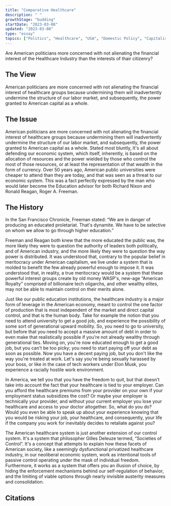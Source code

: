 ```yaml
---
title: "Comparative Healthcare"
description: " "
growthStage: "budding"
startDate: "2023-03-08"
updated: "2023-03-08"
type: "essay"
topics: ["Politics", "Healthcare", "USA", "Domestic Policy", "Capitalism"]
---
```




Are American politicians more concerned with not alienating the financial interest of the Healthcare Industry than the interests of thair citizenry?

## The View
American politicians are more concerned with not alienating the financial interest of healthcare groups because undermining them will inadvertently undermine the structure of our labor market, and subsequently, the power granted to American capital as a whole.


## The Issue
American politicians are more concerned with not alienating the financial interest of healthcare groups because undermining them will inadvertently undermine the structure of our labor market, and subsequently, the power granted to American capital as a whole.
Stated most bluntly, It's all about defending our economic system, which itself, inherently, is based on the allocation of resources and the power wielded by those who control the most of those resources, or at least the representation of that wealth in the form of currency.
Over 50 years ago, American public universities were cheaper to attend than they are today, and that was seen as a threat to our economic system. This was a fact perfectly expressed by the man who would later become the Education advisor for both Richard Nixon and Ronald Reagan, Roger A. Freeman.

## The History
In the San Francisco Chronicle, Freeman stated:
“We are in danger of producing an educated proletariat. That's dynamite. We have to be selective on whom we allow to go through higher education.”

Freeman and Reagan both knew that the more educated the public was, the more likely they were to question the authority of leaders both politically, and of American industry, and the more likely they were to question the way power is distributed. It was understood that, contrary to the popular belief in meritocracy under American capitalism, we live under a system that is molded to benefit the few already powerful enough to impose it. It was understood that, in reality, a true meritocracy would be a system that these powerful interest groups create by old money WASP's, new-age “American Royalty” comprised of billionaire tech oligarchs, and other wealthy elites, may not be able to maintain control on their merits alone.

Just like our public education institutions, the healthcare industry is a major form of leverage in the American economy, meant to control the one factor of production that is most independent of the market and direct capital control, and that is the human body.
Take for example the notion that you need to attend university to get a good job, and experience the possibility of some sort of generational upward mobility. So, you need to go to university, but before that you need to accept a massive amount of debt in order to even make that realistically possible if you're not already wealthy through generational ties.
Moving on, you're now educated enough to get a good job, but you can't be too picky; you need to start paying off your debt as soon as possible. Now you have a decent paying job, but you don't like the way you're treated at work. Let's say you're being sexually harassed by your boss, or like in the case of tech workers under Elon Musk, you experience a racially hostile work environment.

In America, we tell you that you have the freedom to quit, but that doesn’t take into account the fact that your healthcare is tied to your employer. Can you afford the healthcare premiums from your provider on your own if your employment status subsidizes the cost? Or maybe your employer is technically your provider, and without your current employer you lose your healthcare and access to your doctor altogether. So, what do you do? Would you even be able to speak up about your experience knowing that you would be risking your job, your healthcare, and consequently, your life if the company you work for inevitably decides to retaliate against you?

The American healthcare system is just another extension of our control system. It's a system that philosopher Gilles Deleuze termed, “Societies of Control”. It's a concept that attempts to explain how these facets of American society, like a seemingly dysfunctional privatized healthcare industry, in our neoliberal economic system, work as intentional tools of passive control operating under the mask of individual freedom. Furthermore, it works as a system that offers you an illusion of choice, by hiding the enforcement mechanisms behind our self-regulation of behavior, and the limiting of viable options through nearly invisible austerity measures and consolidation.


## Citations
